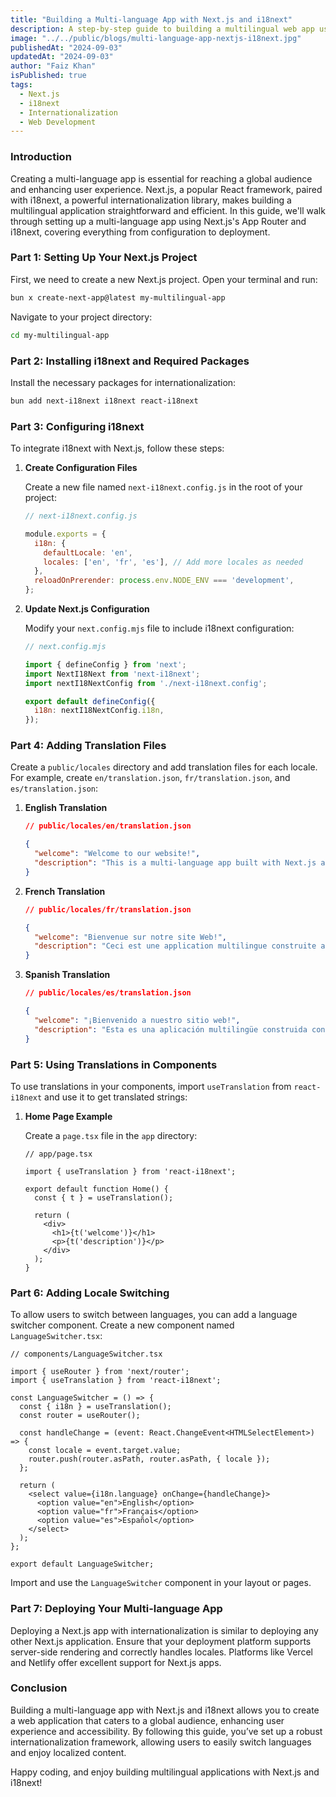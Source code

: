 ```yaml
---
title: "Building a Multi-language App with Next.js and i18next"
description: A step-by-step guide to building a multilingual web app using Next.js and the i18next library for internationalization.
image: "../../public/blogs/multi-language-app-nextjs-i18next.jpg"
publishedAt: "2024-09-03"
updatedAt: "2024-09-03"
author: "Faiz Khan"
isPublished: true
tags:
  - Next.js
  - i18next
  - Internationalization
  - Web Development
---
```


### Introduction

Creating a multi-language app is essential for reaching a global audience and enhancing user experience. Next.js, a popular React framework, paired with i18next, a powerful internationalization library, makes building a multilingual application straightforward and efficient. In this guide, we'll walk through setting up a multi-language app using Next.js's App Router and i18next, covering everything from configuration to deployment.

### Part 1: Setting Up Your Next.js Project

First, we need to create a new Next.js project. Open your terminal and run:

```bash
bun x create-next-app@latest my-multilingual-app
```

Navigate to your project directory:

```bash
cd my-multilingual-app
```

### Part 2: Installing i18next and Required Packages

Install the necessary packages for internationalization:

```bash
bun add next-i18next i18next react-i18next
```

### Part 3: Configuring i18next

To integrate i18next with Next.js, follow these steps:

1. **Create Configuration Files**

   Create a new file named `next-i18next.config.js` in the root of your project:

   ```js
   // next-i18next.config.js

   module.exports = {
     i18n: {
       defaultLocale: 'en',
       locales: ['en', 'fr', 'es'], // Add more locales as needed
     },
     reloadOnPrerender: process.env.NODE_ENV === 'development',
   };
   ```

2. **Update Next.js Configuration**

   Modify your `next.config.mjs` file to include i18next configuration:

   ```js
   // next.config.mjs

   import { defineConfig } from 'next';
   import NextI18Next from 'next-i18next';
   import nextI18NextConfig from './next-i18next.config';

   export default defineConfig({
     i18n: nextI18NextConfig.i18n,
   });
   ```

### Part 4: Adding Translation Files

Create a `public/locales` directory and add translation files for each locale. For example, create `en/translation.json`, `fr/translation.json`, and `es/translation.json`:

1. **English Translation**

   ```json
   // public/locales/en/translation.json

   {
     "welcome": "Welcome to our website!",
     "description": "This is a multi-language app built with Next.js and i18next."
   }
   ```

2. **French Translation**

   ```json
   // public/locales/fr/translation.json

   {
     "welcome": "Bienvenue sur notre site Web!",
     "description": "Ceci est une application multilingue construite avec Next.js et i18next."
   }
   ```

3. **Spanish Translation**

   ```json
   // public/locales/es/translation.json

   {
     "welcome": "¡Bienvenido a nuestro sitio web!",
     "description": "Esta es una aplicación multilingüe construida con Next.js y i18next."
   }
   ```

### Part 5: Using Translations in Components

To use translations in your components, import `useTranslation` from `react-i18next` and use it to get translated strings:

1. **Home Page Example**

   Create a `page.tsx` file in the `app` directory:

   ```tsx
   // app/page.tsx

   import { useTranslation } from 'react-i18next';

   export default function Home() {
     const { t } = useTranslation();

     return (
       <div>
         <h1>{t('welcome')}</h1>
         <p>{t('description')}</p>
       </div>
     );
   }
   ```

### Part 6: Adding Locale Switching

To allow users to switch between languages, you can add a language switcher component. Create a new component named `LanguageSwitcher.tsx`:

```tsx
// components/LanguageSwitcher.tsx

import { useRouter } from 'next/router';
import { useTranslation } from 'react-i18next';

const LanguageSwitcher = () => {
  const { i18n } = useTranslation();
  const router = useRouter();

  const handleChange = (event: React.ChangeEvent<HTMLSelectElement>) => {
    const locale = event.target.value;
    router.push(router.asPath, router.asPath, { locale });
  };

  return (
    <select value={i18n.language} onChange={handleChange}>
      <option value="en">English</option>
      <option value="fr">Français</option>
      <option value="es">Español</option>
    </select>
  );
};

export default LanguageSwitcher;
```

Import and use the `LanguageSwitcher` component in your layout or pages.

### Part 7: Deploying Your Multi-language App

Deploying a Next.js app with internationalization is similar to deploying any other Next.js application. Ensure that your deployment platform supports server-side rendering and correctly handles locales. Platforms like Vercel and Netlify offer excellent support for Next.js apps.

### Conclusion

Building a multi-language app with Next.js and i18next allows you to create a web application that caters to a global audience, enhancing user experience and accessibility. By following this guide, you’ve set up a robust internationalization framework, allowing users to easily switch languages and enjoy localized content.

Happy coding, and enjoy building multilingual applications with Next.js and i18next!
